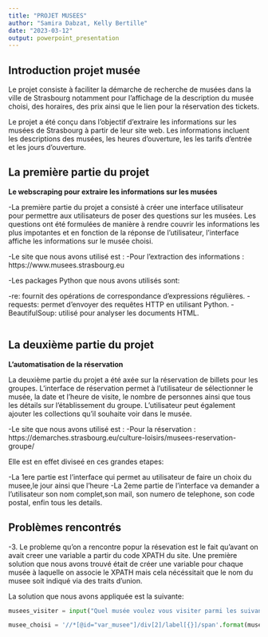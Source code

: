 ---
title: "PROJET MUSEES"
author: "Samira Dabzat, Kelly Bertille"
date: "2023-03-12"
output: powerpoint_presentation
---

## Introduction projet musée

Le projet consiste à faciliter la démarche de recherche de musées dans la ville de Strasbourg notamment pour l'affichage de la description du musée choisi, des horaires, des prix ainsi que le lien pour la réservation des tickets.

Le projet a été conçu dans l'objectif d'extraire les informations sur les musées de Strasbourg à partir de leur site web. Les informations incluent les descriptions des musées, les heures d'ouverture, les les tarifs d'entrée et les jours d'ouverture.


## La première partie du projet 
**Le webscraping pour extraire les informations sur les musées**

-La première partie du projet a consisté à créer une interface utilisateur pour permettre aux utilisateurs de poser des questions sur les musées. Les questions ont été formulées de manière à rendre couvrir les informations les plus impotantes et en fonction de la réponse de l'utilisateur, l'interface affiche les informations sur le musée choisi.

-Le site que nous avons utilisé est : 
-Pour l'extraction des informations : https://www.musees.strasbourg.eu

-Les packages Python que nous avons utilisés sont:

-re: fournit des opérations de correspondance d'expressions régulières.
-requests:  permet d'envoyer des requêtes HTTP en utilisant Python.
-BeautifulSoup: utilisé pour analyser les documents HTML.


```{python}

```


## La deuxième partie du projet
**L'automatisation de la réservation **

La deuxième partie du projet a été axée sur la réservation de billets pour les groupes. L'interface de réservation permet à l'utilisateur de sélectionner le musée, la date et l'heure de visite, le nombre de personnes ainsi que tous les détails sur l’établissement du groupe. L'utilisateur peut également ajouter les collections qu’il souhaite voir dans le musée.

-Le site que nous avons utilisé est : 
-Pour la réservation : https://demarches.strasbourg.eu/culture-loisirs/musees-reservation-groupe/

Elle est en effet diviseé en ces grandes etapes:

-La 1ere partie est l'interface qui permet au utilisateur de faire un choix du musee,le jour ainsi que l'heure
-La 2eme partie de l'interface va demander a l'utilisateur son nom complet,son mail, son numero de telephone, son code postal, enfin tous les details.

## Problèmes rencontrés 

-3. Le probleme qu'on a rencontre popur la résevation est le fait qu'avant on avait creer une variable a 
partir du code XPATH du site.
Une première solution que nous avons trouvé était de créer une variable pour chaque musée à laquelle on associe le XPATH mais cela nécéssitait que le nom du musee soit indiqué via des traits d'union.

La solution que nous avons appliquée est la suivante:

```{python, echo = TRUE}
musees_visiter = input("Quel musée voulez vous visiter parmi les suivants :\nMusée Archéologique: 1\nMusée arts décoratifs: 2\nMusée beaux arts: 3\nGalerie Heitz : 4\nMusée de lʼOeuvre Notre-Dame : 5\nMusée Historique de la Ville de Strasbourg : 6\nMusée Alsacien : 7\nMusée Tomi Ungerer : 8\nMusée dʼArt moderne et contemporain : 9\nAubette 1928 : 10\nMusée Zoologique : 11\nPôle dʼétude et de conservation : 12\n")

musee_choisi = '//*[@id="var_musee"]/div[2]/label[{}]/span'.format(musees_visiter)
```

